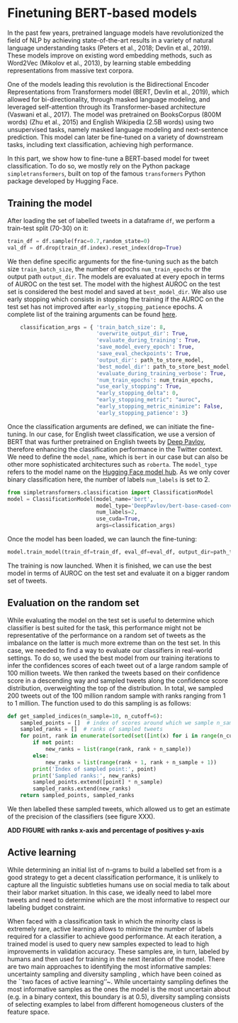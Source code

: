# Finetuning BERT-based models

In the past few years, pretrained language models have revolutionized the field of NLP by achieving state-of-the-art results in a variety of natural language understanding tasks (Peters et al., 2018; Devlin et al., 2019). These models improve on existing word embedding methods, such as Word2Vec (Mikolov et al., 2013), by learning stable embedding representations from massive text corpora.

One of the models leading this revolution is the Bidirectional Encoder Representations from Transformers model (BERT, Devlin et al., 2019), which allowed for bi-directionality, through masked language modeling, and leveraged self-attention through its Transformer-based architecture (Vaswani et al., 2017). The model was pretrained on BooksCorpus (800M words) (Zhu et al., 2015) and English Wikipedia (2.5B words) using two unsupervised tasks, namely masked language modeling and next-sentence prediction. This model can later be fine-tuned on a variety of downstream tasks, including text classification, achieving high performance.


In this part, we show how to fine-tune a BERT-based model for tweet classification. To do so, we mostly rely on the Python package `simpletransformers`, built on top of the famous `transformers` Python package developed by Hugging Face.

## Training the model

After loading the set of labelled tweets in a dataframe `df`, we perform a train-test split (70-30) on it:

```python
train_df = df.sample(frac=0.7,random_state=0)
val_df = df.drop(train_df.index).reset_index(drop=True)
```

We then define specific arguments for the fine-tuning such as the batch size `train_batch_size`, the number of epochs `num_train_epochs` or the output path `output_dir`. The models are evaluated at every epoch in terms of AUROC on the test set. The model with the highest AUROC on the test set is considered the best model and saved at `best_model_dir`. We also use early stopping which consists in stopping the training if the AUROC on the test set has not improved after `early_stopping_patience` epochs. A complete list of the training arguments can be found [here](https://simpletransformers.ai/docs/usage/#configuring-a-simple-transformers-model).

```python
    classification_args = { 'train_batch_size': 8,
                            'overwrite_output_dir': True,
                            'evaluate_during_training': True,
                            'save_model_every_epoch': True,
                            'save_eval_checkpoints': True,
                            'output_dir': path_to_store_model,
                            'best_model_dir': path_to_store_best_model,
                            'evaluate_during_training_verbose': True,
                            'num_train_epochs': num_train_epochs,
                            "use_early_stopping": True,
                            "early_stopping_delta": 0,
                            "early_stopping_metric": "auroc",
                            "early_stopping_metric_minimize": False,
                            'early_stopping_patience': 3}
```

Once the classification arguments are defined, we can initiate the fine-tuning. In our case, for English tweet classification, we use a version of BERT that was further pretrained on English tweets by [Deep Pavlov](https://deeppavlov.ai), therefore enhancing the classification performance in the Twitter context. We need to define the `model_name`, which is `bert` in our case but can also be other more sophisticated architectures such as `roberta`. The `model_type` refers to the model name on the [Hugging Face model hub](https://huggingface.co/models). As we only cover binary classification here, the number of labels `num_labels` is set to 2.

```python
from simpletransformers.classification import ClassificationModel
model = ClassificationModel(model_name='bert',
                            model_type='DeepPavlov/bert-base-cased-conversational',
                            num_labels=2,
                            use_cuda=True,
                            args=classification_args)
```

Once the model has been loaded, we can launch the fine-tuning:

```python
model.train_model(train_df=train_df, eval_df=eval_df, output_dir=path_to_store_model)
```

The training is now launched. When it is finished, we can use the best model in terms of AUROC on the test set and evaluate it on a bigger random set of tweets.

## Evaluation on the random set

While evaluating the model on the test set is useful to determine which classifier is best suited for the task, this performance might not be representative of the performance on a random set of tweets as the imbalance on the latter is much more extreme than on the test set. In this case, we needed to find a way to evaluate our classifiers in real-world settings. To do so, we used the best model from our training iterations to infer the confidences scores of each tweet out of a large random sample of 100 million tweets. We then ranked the tweets based on their confidence score in a descending way and sampled tweets along the confidence score distribution, overweighting the top of the distribution. In total, we sampled 200 tweets out of the 100 million random sample with ranks ranging from 1 to 1 million. The function used to do this sampling is as follows:

```python
def get_sampled_indices(n_sample=10, n_cutoff=6):
    sampled_points = []  # index of scores around which we sample n_sample tweets
    sampled_ranks = []  # ranks of sampled tweets
    for point, rank in enumerate(sorted(set([int(x) for i in range(n_cutoff) for x in np.logspace(i, i + 1, i + 1)]))):
        if not point:
            new_ranks = list(range(rank, rank + n_sample))
        else:
            new_ranks = list(range(rank + 1, rank + n_sample + 1))
        print('Index of sampled point:', point)
        print('Sampled ranks:', new_ranks)
        sampled_points.extend([point] * n_sample)
        sampled_ranks.extend(new_ranks)
    return sampled_points, sampled_ranks
```

We then labelled these sampled tweets, which allowed us to get an estimate of the precision of the classifiers (see figure XXX).

**ADD FIGURE with ranks x-axis and percentage of positives y-axis**

## Active learning

While determining an initial list of n-grams to build a labelled set from is a good strategy to get a decent classification performance, it is unlikely to capture all the linguistic subtleties humans use on social media to talk about their labor market situation. In this case, we ideally need to label more tweets and need to determine which are the most informative to respect our labeling budget constraint.

When faced with a classification task in which the minority class is extremely rare, active learning allows to minimize the number of labels required for a classifier to achieve good performance. At each iteration, a trained model is used to query new samples expected to lead to high improvements in validation accuracy. These samples are, in turn, labeled by humans and then used for training in the next iteration of the model. There are two main approaches to identifying the most informative samples: uncertainty sampling \cite{lewis1994sequential} and diversity sampling \cite{cohn1994improving}, which have been coined as the ``two faces of active learning''~\cite{dasgupta2011two}. While uncertainty sampling defines the most informative samples as the ones the model is the most uncertain about (e.g. in a binary context, this boundary is at 0.5), diversity sampling consists of selecting examples to label from different homogeneous clusters of the feature space.